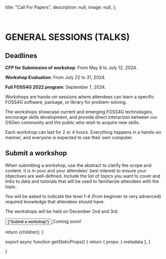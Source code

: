 
  title: "Call For Papers",
  description: null,
  image: null,
};

<br />

# GENERAL SESSIONS (TALKS)

## Deadlines
**CFP for Submission of workshop**: From May 8 to July 12, 2024.

**Workshop Evaluation**: From July 22 to 31, 2024.

**Full FOSS4G 2022 program**: September 1, 2024.

Workshops are hands-on sessions where attendees can learn a specific FOSS4G software, package, or library for problem-solving.

The workshops showcase current and emerging FOSS4G technologies, encourage skills development, and provide direct interaction between our OSGeo community and the public who wish to acquire new skills.

Each workshop can last for 2 or 4 hours. Everything happens in a hands-on manner, and everyone is expected to use their own computer.

## Submit a workshop
When submitting a workshop, use the abstract to clarify the scope and content. It is in your and your attendees' best interest to ensure your objectives are well-defined. Include the list of topics you want to cover and links to data and tutorials that will be used to familiarize attendees with the topic.

You will be asked to indicate the level 1-4 (from beginner to very advanced) required knowledge that attendees should have.

The workshops will be held on December 2nd and 3rd.

<div style={{ marginTop: '10px' }}>
<a href="" rel="noopener noreferrer">
<button className=" border-f4g_red text-white bg-f4g_orange border italic rounded-lg py-2 px-3 text-lg font-ubuntu">
{"Submit a workshop"}
</button>
</a>
<span className="text-f4g_red text-xl font-ubuntu ml-4 font-bold">Coming soon!</span>
</div>


  return <MdxLayout metadata={metadata}>{children}</MdxLayout>;
}

export async function getStaticProps() {
  return {
    props: {
      metadata
    },
  }

}
